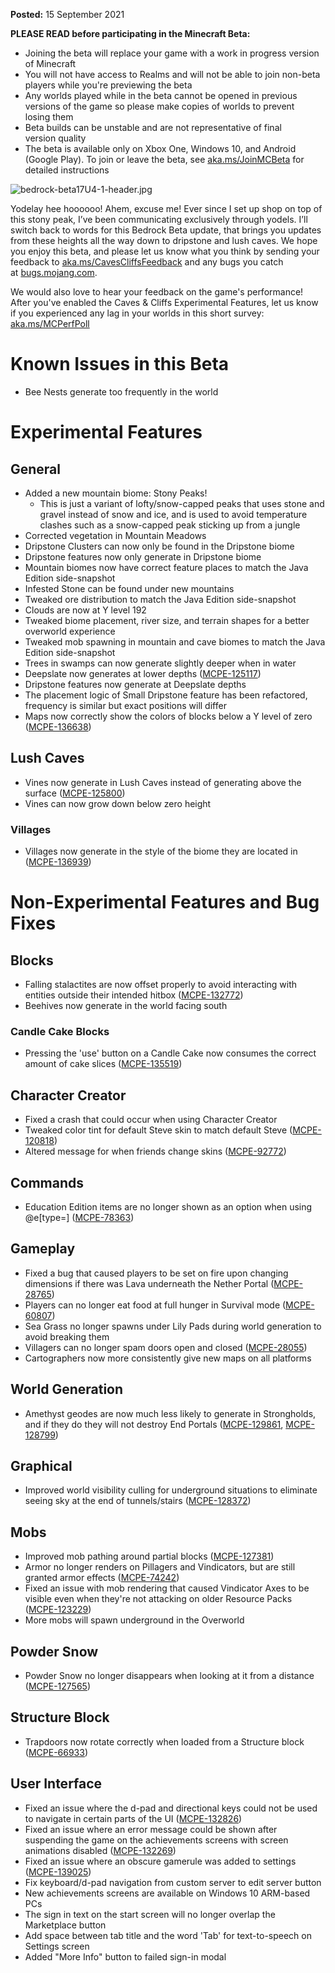 **Posted:** 15 September 2021

**PLEASE READ before participating in the Minecraft Beta:** 

-   Joining the beta will replace your game with a work in progress version of Minecraft 
-   You will not have access to Realms and will not be able to join non-beta players while you're previewing the beta
-   Any worlds played while in the beta cannot be opened in previous versions of the game so please make copies of worlds to prevent losing them 
-   Beta builds can be unstable and are not representative of final version quality 
-   The beta is available only on Xbox One, Windows 10, and Android (Google Play). To join or leave the beta, see [aka.ms/JoinMCBeta](https://aka.ms/JoinMCBeta) for detailed instructions

![bedrock-beta17U4-1-header.jpg](https://feedback.minecraft.net/hc/article_attachments/4409288020237/bedrock-beta17U4-1-header.jpg)

Yodelay hee hoooooo! Ahem, excuse me! Ever since I set up shop on top of this stony peak, I’ve been communicating exclusively through yodels. I’ll switch back to words for this Bedrock Beta update, that brings you updates from these heights all the way down to dripstone and lush caves. We hope you enjoy this beta, and please let us know what you think by sending your feedback to [aka.ms/CavesCliffsFeedback](http://aka.ms/CavesCliffsFeedback) and any bugs you catch at [bugs.mojang.com](http://bugs.mojang.com/).

We would also love to hear your feedback on the game's performance! After you've enabled the Caves & Cliffs Experimental Features, let us know if you experienced any lag in your worlds in this short survey: [aka.ms/MCPerfPoll](https://aka.ms/MCPerfPoll)

# **Known Issues in this Beta**

-   Bee Nests generate too frequently in the world

# **Experimental Features**

## **General**

-   Added a new mountain biome: Stony Peaks!
    -   This is just a variant of lofty/snow-capped peaks that uses stone and gravel instead of snow and ice, and is used to avoid temperature clashes such as a snow-capped peak sticking up from a jungle
-   Corrected vegetation in Mountain Meadows
-   Dripstone Clusters can now only be found in the Dripstone biome
-   Dripstone features now only generate in Dripstone biome
-   Mountain biomes now have correct feature places to match the Java Edition side-snapshot
-   Infested Stone can be found under new mountains
-   Tweaked ore distribution to match the Java Edition side-snapshot
-   Clouds are now at Y level 192
-   Tweaked biome placement, river size, and terrain shapes for a better overworld experience
-   Tweaked mob spawning in mountain and cave biomes to match the Java Edition side-snapshot
-   Trees in swamps can now generate slightly deeper when in water
-   Deepslate now generates at lower depths ([MCPE-125117](https://bugs.mojang.com/browse/MCPE-125117))
-   Dripstone features now generate at Deepslate depths
-   The placement logic of Small Dripstone feature has been refactored, frequency is similar but exact positions will differ
-   Maps now correctly show the colors of blocks below a Y level of zero ([MCPE-136638](https://bugs.mojang.com/browse/MCPE-136638))

## **Lush Caves**

-   Vines now generate in Lush Caves instead of generating above the surface ([MCPE-125800](https://bugs.mojang.com/browse/MCPE-125800))
-   Vines can now grow down below zero height

### **Villages**

-   Villages now generate in the style of the biome they are located in ([MCPE-136939](https://bugs.mojang.com/browse/MCPE-136939))

# **Non-Experimental Features and Bug Fixes**

## **Blocks**

-   Falling stalactites are now offset properly to avoid interacting with entities outside their intended hitbox ([MCPE-132772](https://bugs.mojang.com/browse/MCPE-132772))
-   Beehives now generate in the world facing south

### **Candle Cake Blocks**

-   Pressing the 'use' button on a Candle Cake now consumes the correct amount of cake slices ([MCPE-135519](https://bugs.mojang.com/browse/MCPE-135519))

## **Character Creator**

-   Fixed a crash that could occur when using Character Creator
-   Tweaked color tint for default Steve skin to match default Steve ([MCPE-120818](https://bugs.mojang.com/browse/MCPE-120818))
-   Altered message for when friends change skins ([MCPE-92772](https://bugs.mojang.com/browse/MCPE-92772))

## **Commands**

-   Education Edition items are no longer shown as an option when using @e\[type=\] ([MCPE-78363](https://bugs.mojang.com/browse/MCPE-78363))

## **Gameplay**

-   Fixed a bug that caused players to be set on fire upon changing dimensions if there was Lava underneath the Nether Portal ([MCPE-28765](https://bugs.mojang.com/browse/MCPE-28765))
-   Players can no longer eat food at full hunger in Survival mode ([MCPE-60807](https://bugs.mojang.com/browse/MCPE-60807))
-   Sea Grass no longer spawns under Lily Pads during world generation to avoid breaking them
-   Villagers can no longer spam doors open and closed ([MCPE-28055](https://bugs.mojang.com/browse/MCPE-28055))
-   Cartographers now more consistently give new maps on all platforms

## **World Generation**

-   Amethyst geodes are now much less likely to generate in Strongholds, and if they do they will not destroy End Portals ([MCPE-129861](https://bugs.mojang.com/browse/MCPE-129861), [MCPE-128799](https://bugs.mojang.com/browse/MCPE-128799))

## **Graphical**

-   Improved world visibility culling for underground situations to eliminate seeing sky at the end of tunnels/stairs ([MCPE-128372](https://bugs.mojang.com/browse/MCPE-128372))

## **Mobs**

-   Improved mob pathing around partial blocks ([MCPE-127381](https://bugs.mojang.com/browse/MCPE-127381))
-   Armor no longer renders on Pillagers and Vindicators, but are still granted armor effects ([MCPE-74242](https://bugs.mojang.com/browse/MCPE-74242))
-   Fixed an issue with mob rendering that caused Vindicator Axes to be visible even when they're not attacking on older Resource Packs ([MCPE-123229](https://bugs.mojang.com/browse/MCPE-123229))
-   More mobs will spawn underground in the Overworld

## **Powder Snow**

-   Powder Snow no longer disappears when looking at it from a distance ([MCPE-127565](https://bugs.mojang.com/browse/MCPE-127565))

## **Structure Block**

-   Trapdoors now rotate correctly when loaded from a Structure block ([MCPE-66933](https://bugs.mojang.com/browse/MCPE-66933))

## **User Interface**

-   Fixed an issue where the d-pad and directional keys could not be used to navigate in certain parts of the UI ([MCPE-132826](https://bugs.mojang.com/browse/MCPE-132826))
-   Fixed an issue where an error message could be shown after suspending the game on the achievements screens with screen animations disabled ([MCPE-132269](https://bugs.mojang.com/browse/MCPE-132269))
-   Fixed an issue where an obscure gamerule was added to settings ([MCPE-139025](https://bugs.mojang.com/browse/MCPE-139025))
-   Fix keyboard/d-pad navigation from custom server to edit server button
-   New achievements screens are available on Windows 10 ARM-based PCs
-   The sign in text on the start screen will no longer overlap the Marketplace button
-   Add space between tab title and the word 'Tab' for text-to-speech on Settings screen
-   Added "More Info" button to failed sign-in modal

